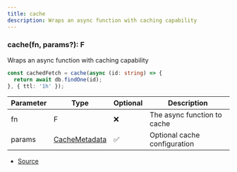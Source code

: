 ```yaml
---
title: cache
description: Wraps an async function with caching capability
---
```



### cache(fn, params?): F

Wraps an async function with caching capability

```ts
const cachedFetch = cache(async (id: string) => {
  return await db.findOne(id);
}, { ttl: '1h' });
```

| Parameter | Type | Optional | Description |
| ----------- | ----------- | ----------- | ----------- |
| fn | F | ❌ | The async function to cache |
| params | [CacheMetadata](/next/api-reference/types/CacheMetadata) | ✅ | Optional cache configuration |


- [Source](https://github.com/underctrl-io/commandkit/blob/f8cc07d11d2ae5ed7f529adff1649936223e27b2/packages/commandkit/src/cache/cache.ts#L193)